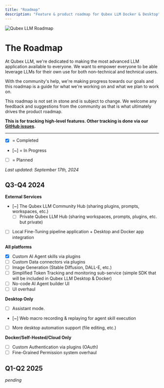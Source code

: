 ```yaml
---
title: "Roadmap"
description: "Feature & product roadmap for Qubex LLM Docker & Desktop"
---
```



<Image
  src="/images/product/roadmap/header-image.png"
  height={1080}
  width={1920}
  quality={100}
  alt="Qubex LLM Roadmap"
/>

# The Roadmap

At Qubex LLM, we're dedicated to making the most advanced LLM application available to everyone. We want to empower everyone to be able leverage LLMs for their own use for both non-technical and technical users.

With the community's help, we're making progress towards our goals and this roadmap is a guide for what we're working on and what we plan to work on.

This roadmap is not set in stone and is subject to change. We welcome any feedback and suggestions from the community as that is what ultimately drives the product roadmap.

**This is for tracking high-level features. Other tracking is done via our [GitHub issues](https://github.com/mintplex-labs/anything-llm/issues).**

---

- [x] = Completed
- [~] = In Progress
- [ ] = Planned

_Last updated: September 17th, 2024_

## Q3-Q4 2024

**External Services**

- [~] The Qubex LLM Community Hub (sharing plugins, prompts, workspaces, etc.)
  - [ ] Private Qubex LLM Hub (sharing workspaces, prompts, plugins, etc. but private)
- [ ] Local Fine-Tuning pipeline application + Desktop and Docker app integration

**All platforms**

- [x] Custom AI Agent skills via plugins
- [ ] Custom Data connectors via plugins
- [ ] Image Generation (Stable Diffusion, DALL-E, etc.)
- [ ] Simplified Token Tracking and monitoring sub-service (simple SDK that will be included in Qubex LLM Desktop & Docker)
- [ ] No-code AI Agent builder UI
- [ ] UI overhaul

**Desktop Only**

- [ ] Assistant mode.
- [~] Web macro recording & replaying for agent skill execution
- [ ] More desktop automation support (file editing, etc.)

**Docker/Self-Hosted/Cloud Only**

- [ ] Custom Authentication via plugins (OAuth)
- [ ] Fine-Grained Permission system overhaul

## Q1-Q2 2025

_pending_
